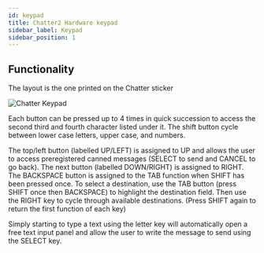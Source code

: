 ```yaml
---
id: keypad
title: Chatter2 Hardware keypad
sidebar_label: Keypad
sidebar_position: 1
---
```


## Functionality

The layout is the one printed on the Chatter sticker

![Chatter Keypad](/img/hardware/chatter_keypad.webp)

Each button can be pressed up to 4 times in quick succession to access the second third and fourth character listed under it.
The shift button cycle between lower case letters, upper case, and numbers.



The top/left button (labelled UP/LEFT) is assigned to UP and allows the user to access preregistered canned messages (SELECT to send and CANCEL to go back).
The next button (labelled DOWN/RIGHT) is assigned to RIGHT.
The BACKSPACE button is assigned to the TAB function when SHIFT has been pressed once.
To select a destination, use the TAB button (press SHIFT once then BACKSPACE) to highlight the destination field. Then use the RIGHT key to cycle through available destinations. (Press SHIFT again to return the first function of each key)

Simply starting to type a text using the letter key will automatically open a free text input panel and allow the user to write the message to send using the SELECT key.
